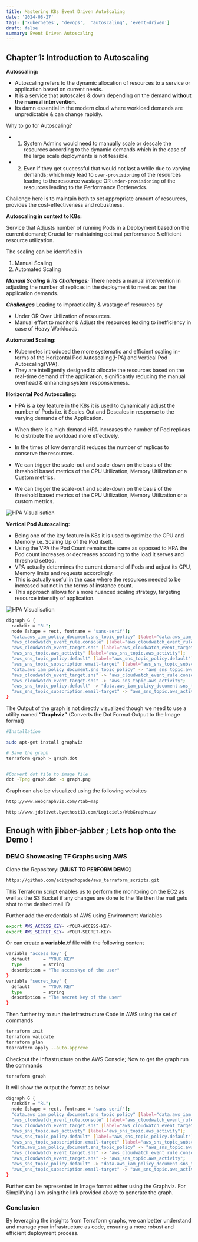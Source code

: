 ```yaml
---
title: Mastering K8s Event Driven AutoScaling
date: '2024-08-27'
tags: ['kubernetes', 'devops',  'autoscaling', 'event-driven']
draft: false
summary: Event Driven Autoscaling
---
```



## Chapter 1: Introduction to Autoscaling

**Autoscaling:**

- Autoscaling refers to the dynamic allocation of resources to a service or application based on current needs.
- It is a service that autoscales & down depending on the demand **without the manual intervention.**
- Its damn essential in the modern cloud where workload demands are unpredictable & can change rapidly.

Why to go for Autoscaling?

- 1. System Admins would need to manually scale or descale the resources according to the dynamic demands which in the case of the large scale deployments is not feasible.
- 2. Even if they get successful that would not last a while due to varying demands; which may lead to `over-provisioning` of the resources leading to the resource wastage OR `under-provisioning` of the resources leading to the Performance Bottlenecks.

Challenge here is to maintain both to set appropriate amount of resources, provides the cost-effectiveness and robustness.

**Autoscaling in context to K8s:**

Service that Adjusts number of running Pods in a Deployment based on the current demand; Crucial for maintaining optimal performance & efficient resource utilization.

The scaling can be identified in
1. Manual Scaling
2. Automated Scaling

***Manual Scaling & its Challenges:***
There needs a manual intervention in adjusting the number of replicas in the deployment to meet as per the application demands.

***Challenges***
Leading to impracticality & wastage of resources by
- Under OR Over Utilization of resources.
- Manual effort to monitor & Adjust the resources leading to inefficiency in case of Heavy Workloads.

**Automated Scaling:**
- Kubernetes introduced the more systematic and efficient scaling in-terms of the Horizontal Pod Autoscaling(HPA) and Vertical Pod Autoscaling(VPA).
- They are intelligently designed to allocate the resources based on the real-time demand of the application, significantly reducing the manual overhead & enhancing system responsiveness.

**Horizontal Pod Autoscaling:**
- HPA is a key feature in the K8s it is used to dynamically adjust the number of Pods i.e. it Scales Out and Descales in response to the varying demands of the Application.

- When there is a high demand HPA increases the number of Pod replicas to distribute the workload more effectively.

- In the times of low demand it reduces the number of replicas to conserve the resources.

- We can trigger the scale-out and scale-down on the basis of the threshold based metrics of the CPU Utilization, Memory Utilization or a Custom metrics.

- We can trigger the scale-out and scale-down on the basis of the threshold based metrics of the CPU Utilization, Memory Utilization or a custom metrics.

<Image alt="HPA Visualisation" src="/static/images/hpa-visualisation.jpg" width={1000} height={1000} />


**Vertical Pod Autoscaling:**
- Being one of the key feature in K8s it is used to optimize the CPU and Memory i.e. Scaling Up of the Pod itself.
- Using the VPA the Pod Count remains the same as opposed to HPA the Pod count increases or decreases according to the load it serves and threshold setted.
- VPA actually determines the current demand of Pods and adjust its CPU, Memory limits and requests accordingly.
- This is actually useful in the case where the resources needed to be increased but not in the terms of instance count.
- This approach allows for a more nuanced scaling strategy, targeting resource intensity of application.

<Image alt="HPA Visualisation" src="/static/images/vpa.jpg" width={1000} height={1000} />


```bash
digraph G {
  rankdir = "RL";
  node [shape = rect, fontname = "sans-serif"];
  "data.aws_iam_policy_document.sns_topic_policy" [label="data.aws_iam_policy_document.sns_topic_policy"];
  "aws_cloudwatch_event_rule.console" [label="aws_cloudwatch_event_rule.console"];
  "aws_cloudwatch_event_target.sns" [label="aws_cloudwatch_event_target.sns"];
  "aws_sns_topic.aws_activity" [label="aws_sns_topic.aws_activity"];
  "aws_sns_topic_policy.default" [label="aws_sns_topic_policy.default"];
  "aws_sns_topic_subscription.email-target" [label="aws_sns_topic_subscription.email-target"];
  "data.aws_iam_policy_document.sns_topic_policy" -> "aws_sns_topic.aws_activity";
  "aws_cloudwatch_event_target.sns" -> "aws_cloudwatch_event_rule.console";
  "aws_cloudwatch_event_target.sns" -> "aws_sns_topic.aws_activity";
  "aws_sns_topic_policy.default" -> "data.aws_iam_policy_document.sns_topic_policy";
  "aws_sns_topic_subscription.email-target" -> "aws_sns_topic.aws_activity";
}
```

The Output of the graph is not directly visualized though we need to use a utility named **“Graphviz”** (Converts the Dot Format Output to the Image format)

```bash
#Installation

sudo apt-get install graphviz

# Save the graph
terraform graph > graph.dot


#Convert dot file to image file
dot -Tpng graph.dot -o graph.png
```
Graph can also be visualized using the following websites

```bash
http://www.webgraphviz.com/?tab=map

http://www.jdolivet.byethost13.com/Logiciels/WebGraphviz/
```

Enough with jibber-jabber ; Lets hop onto the Demo !
---
### DEMO Showcasing TF Graphs using AWS
Clone the Repository: **[MUST TO PERFORM DEMO]**

```bash
https://github.com/adityadhopade/aws_terraform_scripts.git
```

This Terraform script enables us to perform the monitoring on the EC2 as well as the S3 Bucket if any changes are done to the file then the mail gets shot to the desired mail ID

Further add the credentials of AWS using Environment Variables

```bash
export AWS_ACCESS_KEY= <YOUR-ACCESS-KEY>
export AWS_SECRET_KEY= <YOUR-SECRET-KEY>
```
Or can create a **variable.tf** file with the following content
```bash
variable "access_key" {
  default     = "YOUR KEY"
  type        = string
  description = "The accesskye of the user"
}
variable "secret_key" {
  default     = "YOUR KEY"
  type        = string
  description = "The secret key of the user"
}
```
Then further try to run the Infrastructure Code in AWS using the set of commands

```bash
terraform init
terraform validate
terraform plan
tearraform apply --auto-approve
```

Checkout the Infrastructure on the AWS Console; Now to get the graph run the commands

```bash
terraform graph
```

It will show the output the format as below

```bash
digraph G {
  rankdir = "RL";
  node [shape = rect, fontname = "sans-serif"];
  "data.aws_iam_policy_document.sns_topic_policy" [label="data.aws_iam_policy_document.sns_topic_policy"];
  "aws_cloudwatch_event_rule.console" [label="aws_cloudwatch_event_rule.console"];
  "aws_cloudwatch_event_target.sns" [label="aws_cloudwatch_event_target.sns"];
  "aws_sns_topic.aws_activity" [label="aws_sns_topic.aws_activity"];
  "aws_sns_topic_policy.default" [label="aws_sns_topic_policy.default"];
  "aws_sns_topic_subscription.email-target" [label="aws_sns_topic_subscription.email-target"];
  "data.aws_iam_policy_document.sns_topic_policy" -> "aws_sns_topic.aws_activity";
  "aws_cloudwatch_event_target.sns" -> "aws_cloudwatch_event_rule.console";
  "aws_cloudwatch_event_target.sns" -> "aws_sns_topic.aws_activity";
  "aws_sns_topic_policy.default" -> "data.aws_iam_policy_document.sns_topic_policy";
  "aws_sns_topic_subscription.email-target" -> "aws_sns_topic.aws_activity";
}
```

Further can be represented in Image format either using the Graphviz. For Simplifying I am using the link provided above to generate the graph.

### Conclusion
By leveraging the insights from Terraform graphs, we can better understand and manage your infrastructure as code, ensuring a more robust and efficient deployment process.